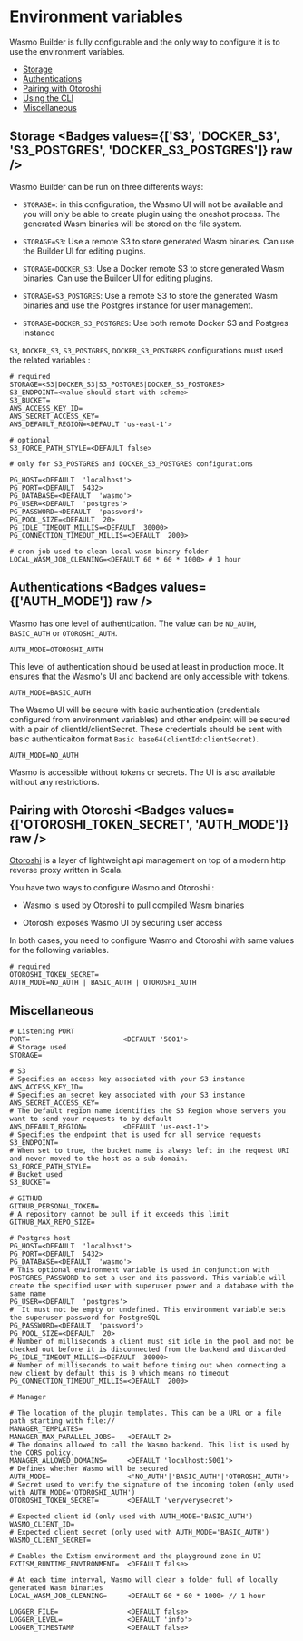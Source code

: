 
# Environment variables

Wasmo Builder is fully configurable and the only way to configure it is to use the environment variables.

- [Storage](#storage)
- [Authentications](#authentications)
- [Pairing with Otoroshi](#pairing-with-otoroshi)
- [Using the CLI](#using-the-cli)
- [Miscellaneous](#miscellaneous)

## Storage <Badges values={['S3', 'DOCKER_S3', 'S3_POSTGRES', 'DOCKER_S3_POSTGRES']} raw />

Wasmo Builder can be run on three differents ways:

- `STORAGE=`: in this configuration, the Wasmo UI will not be available and you will only be able to create plugin using the oneshot process.
The generated Wasm binaries will be stored on the file system.

- `STORAGE=S3`: Use a remote S3 to store generated Wasm binaries. Can use the Builder UI for editing plugins.

- `STORAGE=DOCKER_S3`: Use a Docker remote S3 to store generated Wasm binaries. Can use the Builder UI for editing plugins.

- `STORAGE=S3_POSTGRES`: Use a remote S3 to store the generated Wasm binaries and use the Postgres instance for user management.

- `STORAGE=DOCKER_S3_POSTGRES`: Use both remote Docker S3 and Postgres instance

<Warning title="Scalability" message="Wasmo must be used with a Postgres instance to be scalable" />

`S3`, `DOCKER_S3`, `S3_POSTGRES`, `DOCKER_S3_POSTGRES` configurations must used the related variables :

```
# required
STORAGE=<S3|DOCKER_S3|S3_POSTGRES|DOCKER_S3_POSTGRES>
S3_ENDPOINT=<value should start with scheme>
S3_BUCKET=
AWS_ACCESS_KEY_ID=
AWS_SECRET_ACCESS_KEY=
AWS_DEFAULT_REGION=<DEFAULT 'us-east-1'>

# optional
S3_FORCE_PATH_STYLE=<DEFAULT false>

# only for S3_POSTGRES and DOCKER_S3_POSTGRES configurations

PG_HOST=<DEFAULT  'localhost'>
PG_PORT=<DEFAULT  5432>
PG_DATABASE=<DEFAULT  'wasmo'>
PG_USER=<DEFAULT  'postgres'>
PG_PASSWORD=<DEFAULT  'password'>
PG_POOL_SIZE=<DEFAULT  20>
PG_IDLE_TIMEOUT_MILLIS=<DEFAULT  30000>
PG_CONNECTION_TIMEOUT_MILLIS=<DEFAULT  2000>

# cron job used to clean local wasm binary folder
LOCAL_WASM_JOB_CLEANING=<DEFAULT 60 * 60 * 1000> # 1 hour
```

## Authentications <Badges values={['AUTH_MODE']} raw />

Wasmo has one level of authentication. The value can be `NO_AUTH`, `BASIC_AUTH` or `OTOROSHI_AUTH`. 

`AUTH_MODE=OTOROSHI_AUTH`

This level of authentication should be used at least in production mode. It ensures that the Wasmo's UI and backend are only accessible with tokens.

`AUTH_MODE=BASIC_AUTH`

The Wasmo UI will be secure with basic authentication (credentials configured from environment variables) and other endpoint will be 
secured with a pair of clientId/clientSecret. These credentials should be sent with basic authenticaiton format `Basic base64(clientId:clientSecret)`.

`AUTH_MODE=NO_AUTH`

Wasmo is accessible without tokens or secrets. The UI is also available without any restrictions.

## Pairing with Otoroshi <Badges values={['OTOROSHI_TOKEN_SECRET', 'AUTH_MODE']} raw />

[Otoroshi](https://maif.github.io/otoroshi/manual/getting-started.html) is a layer of lightweight api management on top of a modern http reverse proxy written in Scala.

You have two ways to configure Wasmo and Otoroshi : 

- Wasmo is used by Otoroshi to pull compiled Wasm binaries

- Otoroshi exposes Wasmo UI by securing user access

In both cases, you need to configure Wasmo and Otoroshi with same values for the following variables.

```
# required
OTOROSHI_TOKEN_SECRET=
AUTH_MODE=NO_AUTH | BASIC_AUTH | OTOROSHI_AUTH
```

## Miscellaneous

```
# Listening PORT
PORT=                       <DEFAULT '5001'>            
# Storage used
STORAGE=                    

# S3
# Specifies an access key associated with your S3 instance
AWS_ACCESS_KEY_ID=                                      
# Specifies an secret key associated with your S3 instance
AWS_SECRET_ACCESS_KEY=                                  
# The Default region name identifies the S3 Region whose servers you want to send your requests to by default
AWS_DEFAULT_REGION=         <DEFAULT 'us-east-1'>   
# Specifies the endpoint that is used for all service requests    
S3_ENDPOINT=
# When set to true, the bucket name is always left in the request URI and never moved to the host as a sub-domain.
S3_FORCE_PATH_STYLE=
# Bucket used
S3_BUCKET=

# GITHUB
GITHUB_PERSONAL_TOKEN=
# A repository cannot be pull if it exceeds this limit
GITHUB_MAX_REPO_SIZE=

# Postgres host
PG_HOST=<DEFAULT  'localhost'>
PG_PORT=<DEFAULT  5432>
PG_DATABASE=<DEFAULT  'wasmo'>
# This optional environment variable is used in conjunction with POSTGRES_PASSWORD to set a user and its password. This variable will create the specified user with superuser power and a database with the same name
PG_USER=<DEFAULT  'postgres'>
#  It must not be empty or undefined. This environment variable sets the superuser password for PostgreSQL
PG_PASSWORD=<DEFAULT  'password'>
PG_POOL_SIZE=<DEFAULT  20>
# Number of milliseconds a client must sit idle in the pool and not be checked out before it is disconnected from the backend and discarded
PG_IDLE_TIMEOUT_MILLIS=<DEFAULT  30000>
# Number of milliseconds to wait before timing out when connecting a new client by default this is 0 which means no timeout
PG_CONNECTION_TIMEOUT_MILLIS=<DEFAULT  2000>

# Manager

# The location of the plugin templates. This can be a URL or a file path starting with file://
MANAGER_TEMPLATES=
MANAGER_MAX_PARALLEL_JOBS=   <DEFAULT 2>
# The domains allowed to call the Wasmo backend. This list is used by the CORS policy.
MANAGER_ALLOWED_DOMAINS=     <DEFAULT 'localhost:5001'>
# Defines whether Wasmo will be secured
AUTH_MODE=                   <'NO_AUTH'|'BASIC_AUTH'|'OTOROSHI_AUTH'>
# Secret used to verify the signature of the incoming token (only used with AUTH_MODE='OTOROSHI_AUTH')
OTOROSHI_TOKEN_SECRET=       <DEFAULT 'veryverysecret'>

# Expected client id (only used with AUTH_MODE='BASIC_AUTH')
WASMO_CLIENT_ID=
# Expected client secret (only used with AUTH_MODE='BASIC_AUTH')
WASMO_CLIENT_SECRET=

# Enables the Extism environment and the playground zone in UI
EXTISM_RUNTIME_ENVIRONMENT=  <DEFAULT false>

# At each time interval, Wasmo will clear a folder full of locally generated Wasm binaries
LOCAL_WASM_JOB_CLEANING=     <DEFAULT 60 * 60 * 1000> // 1 hour

LOGGER_FILE=                 <DEFAULT false>
LOGGER_LEVEL=                <DEFAULT 'info'>
LOGGER_TIMESTAMP             <DEFAULT false>
```